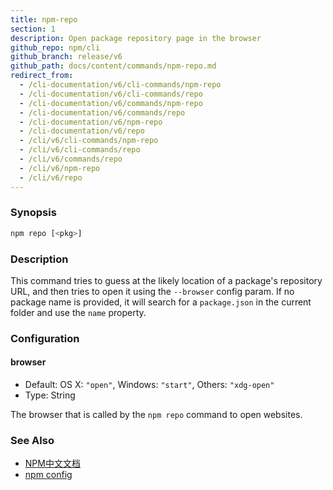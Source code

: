 ```yaml
---
title: npm-repo
section: 1
description: Open package repository page in the browser
github_repo: npm/cli
github_branch: release/v6
github_path: docs/content/commands/npm-repo.md
redirect_from:
  - /cli-documentation/v6/cli-commands/npm-repo
  - /cli-documentation/v6/cli-commands/repo
  - /cli-documentation/v6/commands/npm-repo
  - /cli-documentation/v6/commands/repo
  - /cli-documentation/v6/npm-repo
  - /cli-documentation/v6/repo
  - /cli/v6/cli-commands/npm-repo
  - /cli/v6/cli-commands/repo
  - /cli/v6/commands/repo
  - /cli/v6/npm-repo
  - /cli/v6/repo
---
```


### Synopsis

```bash
npm repo [<pkg>]
```

### Description

This command tries to guess at the likely location of a package's repository URL, and then tries to open it using the `--browser` config param. If no package name is provided, it will search for a `package.json` in the current folder and use the `name` property.

### Configuration

#### browser

- Default: OS X: `"open"`, Windows: `"start"`, Others: `"xdg-open"`
- Type: String

The browser that is called by the `npm repo` command to open websites.

### See Also

- [NPM中文文档](/cli/v6/commands/npm-docs)
- [npm config](/cli/v6/commands/npm-config)
